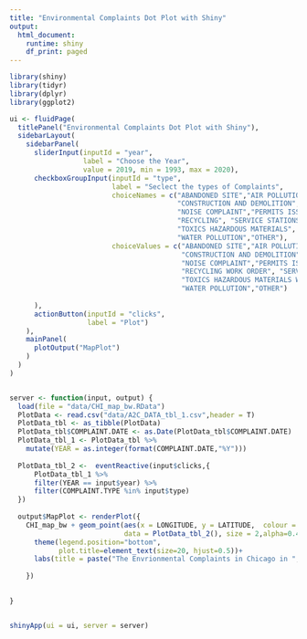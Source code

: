 ---
title: "Environmental Complaints Dot Plot with Shiny"
output:
  html_document:
    runtime: shiny
    df_print: paged
---
```{r, echo=FALSE}
library(shiny)
library(tidyr)
library(dplyr)
library(ggplot2)

ui <- fluidPage(
  titlePanel("Environmental Complaints Dot Plot with Shiny"),
  sidebarLayout(
    sidebarPanel(
      sliderInput(inputId = "year",
                  label = "Choose the Year",
                  value = 2019, min = 1993, max = 2020),
      checkboxGroupInput(inputId = "type",
                         label = "Seclect the types of Complaints",
                         choiceNames = c("ABANDONED SITE","AIR POLLUTION","ASBESTOS" ,
                                         "CONSTRUCTION AND DEMOLITION", "ILLEGAL DUMPING",
                                         "NOISE COMPLAINT","PERMITS ISSUED BY DOE",
                                         "RECYCLING", "SERVICE STATIONS/STORAGE TANKS",
                                         "TOXICS HAZARDOUS MATERIALS", "VEHICLE IDLING",
                                         "WATER POLLUTION","OTHER"),
                         choiceValues = c("ABANDONED SITE","AIR POLLUTION WORK ORDER","ASBESTOS WORK ORDER" ,
                                          "CONSTRUCTION AND DEMOLITION", "ILLEGAL DUMPING WORK ORDER",
                                          "NOISE COMPLAINT","PERMITS ISSUED BY DOE WORK ORDER",
                                          "RECYCLING WORK ORDER", "SERVICE STATIONS/STORAGE TANKS WORK ORDER",
                                          "TOXICS HAZARDOUS MATERIALS WORK ORDER", "VEHICLE IDLING WORK ORDER",
                                          "WATER POLLUTION","OTHER")
                         
      ),
      actionButton(inputId = "clicks",
                   label = "Plot")
    ),
    mainPanel(
      plotOutput("MapPlot")
    )
  )
)


server <- function(input, output) {
  load(file = "data/CHI_map_bw.RData")
  PlotData <- read.csv("data/A2C_DATA_tbl_1.csv",header = T)
  PlotData_tbl <- as_tibble(PlotData)
  PlotData_tbl$COMPLAINT.DATE <- as.Date(PlotData_tbl$COMPLAINT.DATE)
  PlotData_tbl_1 <- PlotData_tbl %>% 
    mutate(YEAR = as.integer(format(COMPLAINT.DATE,"%Y")))
  
  PlotData_tbl_2 <-  eventReactive(input$clicks,{
      PlotData_tbl_1 %>% 
      filter(YEAR == input$year) %>% 
      filter(COMPLAINT.TYPE %in% input$type)
  })
  
  output$MapPlot <- renderPlot({
    CHI_map_bw + geom_point(aes(x = LONGITUDE, y = LATITUDE,  colour = COMPLAINT.TYPE), 
                            data = PlotData_tbl_2(), size = 2,alpha=0.4) +
      theme(legend.position="bottom",
            plot.title=element_text(size=20, hjust=0.5))+
      labs(title = paste("The Envrionmental Complaints in Chicago in ",input$year))
      
    })

  
}


shinyApp(ui = ui, server = server)
```


